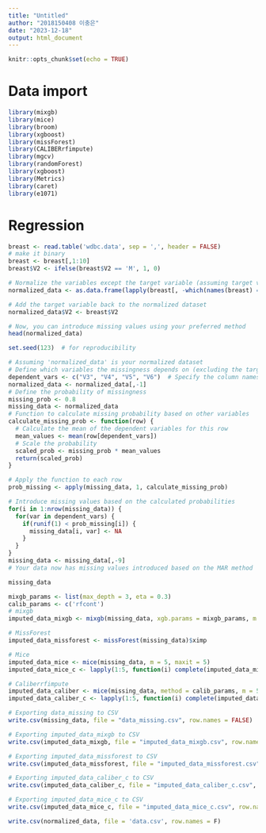 ```yaml
---
title: "Untitled"
author: "2018150408 이충은"
date: "2023-12-18"
output: html_document
---
```


```r
knitr::opts_chunk$set(echo = TRUE)
```
# Data import
```r
library(mixgb)
library(mice)
library(broom)
library(xgboost)
library(missForest)
library(CALIBERrfimpute) 
library(mgcv)
library(randomForest)
library(xgboost)
library(Metrics)
library(caret)
library(e1071)
```
# Regression
```r
breast <- read.table('wdbc.data', sep = ',', header = FALSE)
# make it binary
breast <- breast[,1:10]
breast$V2 <- ifelse(breast$V2 == 'M', 1, 0)
```

```r
# Normalize the variables except the target variable (assuming target variable is 'V2')
normalized_data <- as.data.frame(lapply(breast[, -which(names(breast) == "V2")], function(x) (x - min(x)) / (max(x) - min(x))))

# Add the target variable back to the normalized dataset
normalized_data$V2 <- breast$V2

# Now, you can introduce missing values using your preferred method
head(normalized_data)
```

```r
set.seed(123)  # for reproducibility

# Assuming 'normalized_data' is your normalized dataset
# Define which variables the missingness depends on (excluding the target variable 'V2')
dependent_vars <- c("V3", "V4", "V5", "V6")  # Specify the column names or indices
normalized_data <- normalized_data[,-1]
# Define the probability of missingness
missing_prob <- 0.8
missing_data <- normalized_data
# Function to calculate missing probability based on other variables
calculate_missing_prob <- function(row) {
  # Calculate the mean of the dependent variables for this row
  mean_values <- mean(row[dependent_vars])
  # Scale the probability
  scaled_prob <- missing_prob * mean_values
  return(scaled_prob)
}

# Apply the function to each row
prob_missing <- apply(missing_data, 1, calculate_missing_prob)

# Introduce missing values based on the calculated probabilities
for(i in 1:nrow(missing_data)) {
  for(var in dependent_vars) {
    if(runif(1) < prob_missing[i]) {
      missing_data[i, var] <- NA
    }
  }
}
missing_data <- missing_data[,-9]
# Your data now has missing values introduced based on the MAR method
```

```r
missing_data
```


```r
mixgb_params <- list(max_depth = 3, eta = 0.3)
calib_params <- c('rfcont')
# mixgb
imputed_data_mixgb <- mixgb(missing_data, xgb.params = mixgb_params, m = 5, maxit = 1)

# MissForest 
imputed_data_missforest <- missForest(missing_data)$ximp

# Mice
imputed_data_mice <- mice(missing_data, m = 5, maxit = 5)
imputed_data_mice_c <- lapply(1:5, function(i) complete(imputed_data_mice, action = i))

# Caliberrfimpute
imputed_data_caliber <- mice(missing_data, method = calib_params, m = 5, maxit = 5)
imputed_data_caliber_c <- lapply(1:5, function(i) complete(imputed_data_caliber, action = i))
```
```r
# Exporting data_missing to CSV
write.csv(missing_data, file = "data_missing.csv", row.names = FALSE)

# Exporting imputed_data_mixgb to CSV
write.csv(imputed_data_mixgb, file = "imputed_data_mixgb.csv", row.names = FALSE)

# Exporting imputed_data_missforest to CSV
write.csv(imputed_data_missforest, file = "imputed_data_missforest.csv", row.names = FALSE)

# Exporting imputed_data_caliber_c to CSV
write.csv(imputed_data_caliber_c, file = "imputed_data_caliber_c.csv", row.names = FALSE)

# Exporting imputed_data_mice_c to CSV
write.csv(imputed_data_mice_c, file = "imputed_data_mice_c.csv", row.names = FALSE)

write.csv(normalized_data, file = 'data.csv', row.names = F)
```